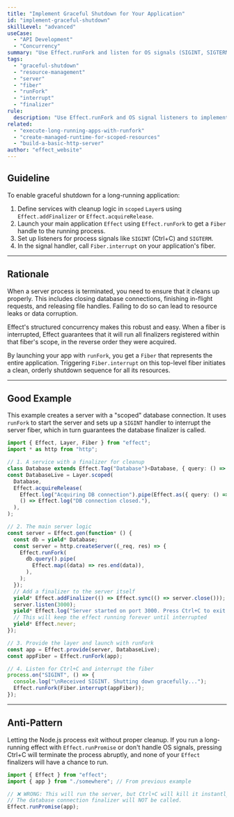 ```yaml
---
title: "Implement Graceful Shutdown for Your Application"
id: "implement-graceful-shutdown"
skillLevel: "advanced"
useCase:
  - "API Development"
  - "Concurrency"
summary: "Use Effect.runFork and listen for OS signals (SIGINT, SIGTERM) to trigger a Fiber.interrupt, ensuring all resources are safely released."
tags:
  - "graceful-shutdown"
  - "resource-management"
  - "server"
  - "fiber"
  - "runFork"
  - "interrupt"
  - "finalizer"
rule:
  description: "Use Effect.runFork and OS signal listeners to implement graceful shutdown for long-running applications."
related:
  - "execute-long-running-apps-with-runfork"
  - "create-managed-runtime-for-scoped-resources"
  - "build-a-basic-http-server"
author: "effect_website"
---
```


## Guideline

To enable graceful shutdown for a long-running application:
1.  Define services with cleanup logic in `scoped` `Layer`s using `Effect.addFinalizer` or `Effect.acquireRelease`.
2.  Launch your main application `Effect` using `Effect.runFork` to get a `Fiber` handle to the running process.
3.  Set up listeners for process signals like `SIGINT` (Ctrl+C) and `SIGTERM`.
4.  In the signal handler, call `Fiber.interrupt` on your application's fiber.

---

## Rationale

When a server process is terminated, you need to ensure that it cleans up properly. This includes closing database connections, finishing in-flight requests, and releasing file handles. Failing to do so can lead to resource leaks or data corruption.

Effect's structured concurrency makes this robust and easy. When a fiber is interrupted, Effect guarantees that it will run all finalizers registered within that fiber's scope, in the reverse order they were acquired.

By launching your app with `runFork`, you get a `Fiber` that represents the entire application. Triggering `Fiber.interrupt` on this top-level fiber initiates a clean, orderly shutdown sequence for all its resources.

---

## Good Example

This example creates a server with a "scoped" database connection. It uses `runFork` to start the server and sets up a `SIGINT` handler to interrupt the server fiber, which in turn guarantees the database finalizer is called.

```typescript
import { Effect, Layer, Fiber } from "effect";
import * as http from "http";

// 1. A service with a finalizer for cleanup
class Database extends Effect.Tag("Database")<Database, { query: () => Effect.Effect<string> }> {}
const DatabaseLive = Layer.scoped(
  Database,
  Effect.acquireRelease(
    Effect.log("Acquiring DB connection").pipe(Effect.as({ query: () => Effect.succeed("data") })),
    () => Effect.log("DB connection closed."),
  ),
);

// 2. The main server logic
const server = Effect.gen(function* () {
  const db = yield* Database;
  const server = http.createServer((_req, res) => {
    Effect.runFork(
      db.query().pipe(
        Effect.map((data) => res.end(data)),
      ),
    );
  });
  // Add a finalizer to the server itself
  yield* Effect.addFinalizer(() => Effect.sync(() => server.close()));
  server.listen(3000);
  yield* Effect.log("Server started on port 3000. Press Ctrl+C to exit.");
  // This will keep the effect running forever until interrupted
  yield* Effect.never;
});

// 3. Provide the layer and launch with runFork
const app = Effect.provide(server, DatabaseLive);
const appFiber = Effect.runFork(app);

// 4. Listen for Ctrl+C and interrupt the fiber
process.on("SIGINT", () => {
  console.log("\nReceived SIGINT. Shutting down gracefully...");
  Effect.runFork(Fiber.interrupt(appFiber));
});
```

---

## Anti-Pattern

Letting the Node.js process exit without proper cleanup. If you run a long-running effect with `Effect.runPromise` or don't handle OS signals, pressing Ctrl+C will terminate the process abruptly, and none of your `Effect` finalizers will have a chance to run.

```typescript
import { Effect } from "effect";
import { app } from "./somewhere"; // From previous example

// ❌ WRONG: This will run the server, but Ctrl+C will kill it instantly.
// The database connection finalizer will NOT be called.
Effect.runPromise(app);
```